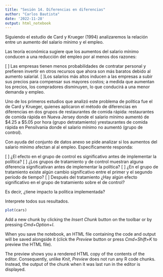 ```yaml
---
title: "Sesión 14. Diferencias en diferencias"
author: "Carlos Bautista"
date: '2022-11-28'
output: html_notebook
---
```


Siguiendo el estudio de Card y Krueger (1994) analizaremos la relación entre un aumento del salario mínimo
y el empleo.

Las teoría económica sugiere que los aumentos del salario mínimo conducen a una reducción del empleo por
al menos dos razones:

[ ] Las empresas tienen menos probabilidades de contratar personal y prefieren invertir en otros recursos
que ahora son más baratos debido al aumento salarial.
[ ]Los salarios más altos inducen a las empresas a subir sus precios para compensar sus mayores costos; a
medida que aumentan los precios, los compradores disminuyen, lo que conducirá a una menor demanda
y empleo.

Uno de los primeros estudios que analizó este problema de política fue el de Card y Krueger, quienes aplicaron el método de diferencias en diferencias en dos grupos de restaurantes de comida rápida: restaurantes de comida rápida en Nueva Jersey donde el salario mínimo aumentó de $4.25 a $5.05 por hora (grupo detratamiento) yrestaurantes de comida rápida en Pensilvania donde el salario mínimo no aumentó (grupo de control).

Con ayuda del conjunto de datos anexo se pide analizar si los aumentos del salario mínimo afectan al al
empleo. Específicamente responda:

[ ] ¿El efecto en el grupo de control es significativo antes de implementar la política?
[ ] ¿Los grupos de tratamiento y de control muestran alguna diferencia significativan antes de implementar
la política?
[ ] ¿En el grupo de tratamiento existe algún cambio significativo entre el primer y el segundo período de
tiempo?
[ ] Después del tratamiento ¿Hay algún efecto significativo en el grupo de tratamiento sobre el de control?

Es decir, ¿tiene impacto la política implementada?

Interprete todos sus resultados.

```r
plot(cars)
```

Add a new chunk by clicking the *Insert Chunk* button on the toolbar or by pressing *Cmd+Option+I*.

When you save the notebook, an HTML file containing the code and output will be saved alongside it (click the *Preview* button or press *Cmd+Shift+K* to preview the HTML file). 

The preview shows you a rendered HTML copy of the contents of the editor. Consequently, unlike *Knit*, *Preview* does not run any R code chunks. Instead, the output of the chunk when it was last run in the editor is displayed.

